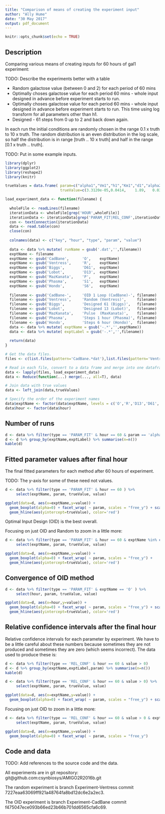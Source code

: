 ```yaml
---
title: "Comparison of means of creating the experiment input"
author: "Ally Hume"
date: "30 May 2017"
output: pdf_document
---
```


```r
knitr::opts_chunk$set(echo = TRUE)
```

## Description

Comparing various means of creating inputs for 60 hours of gal1 experiment:

TODO: Describe the experiments better with a table

- Random galactose value (between 0 and 2) for each period of 60 mins
- Optimally choses galactose value for each period 60 mins - whole input designed in advance before experiment starts to run.
- Optimally choses galactose value for each period 60 mins - whole input designed in advance before experiment starts to run. This time using log transform for all parameters other than h1.
- Designed - 61 steps from 0 up to 2 and back down again.

In each run the initial conditions are randomly chosen in the range 0.1 x truth to 10 x truth. The random distribution is an even distribution in the log scale, so half the distribution is in range [truth .. 10 x truth] and half in the range [0.1 x truth .. truth].

TODO: Put in some example inputs.

```r
library(dplyr)
library(ggplot2)
library(reshape2)
library(knitr)

trueValues = data.frame( param=c("alpha1","Vm1","h1","Km1","d1","alpha2","d2","Kf","Kb"),
                         trueValue=c(3.3120e-05,0.0414,    1.89,   0.0368, 0.03,   0.01,   0.0100, 0.002, 0.0023) )

load_experiment_data <- function(filename) {
  
  wholeFile <- readLines(filename)
  iterationData <- wholeFile[grep('HOUR',wholeFile)]
  iterationData <- iterationData[grep('PARAM_FIT|REL_CONF',iterationData)]
  con <- textConnection(iterationData)
  data <- read.table(con)
  close(con)
  
  colnames(data) <- c("key", "hour", "type", "param", "value")
  
  data <- data %>% mutate( runName = gsub('.dat','',filename))
  exptName <- filename
  exptName <- gsub('CadBane',      'O',    exptName)
  exptName <- gsub('Ventress',     'R',    exptName)
  exptName <- gsub('Biggs',        'D61',  exptName)
  exptName <- gsub('Lobot',        'D13',  exptName)
  exptName <- gsub('MazKanata',    'P',    exptName)
  exptName <- gsub('Phasma',       'S1',   exptName)
  exptName <- gsub('Hondo',        'S6',   exptName)
  
  filename <- gsub('CadBane-',     'OID 1 Loop (CadBane)-', filename)
  filename <- gsub('Ventress',     'Random (Ventress)',     filename)
  filename <- gsub('Biggs',        'Designed 61 (Biggs)',   filename)
  filename <- gsub('Lobot',        'Designed 13 (Lobot)',   filename)
  filename <- gsub('MazKanata',    'Pulse  (MaxKanata)',    filename)
  filename <- gsub('Phasma',       'Steps 1 hour (Phasma)', filename)
  filename <- gsub('Hondo',        'Steps 6 hour (Hondo)',  filename)
  data <- data %>% mutate( exptName = gsub('-.*','',exptName))
  data <- data %>% mutate( exptLabel = gsub('-.*','',filename))
  
  return(data)
}
```

```r
# Get the data files.
files <- c(list.files(pattern='CadBane.*dat'),list.files(pattern='Ventress.*dat'),list.files(pattern='Biggs.*dat'),list.files(pattern='Lobot.*dat'),list.files(pattern='MazKanata.*dat'),list.files(pattern='Phasma.*dat'),list.files(pattern='Hondo.*dat'))

# Read in each file, convert to a data frame and merge into one dataframe
data <- lapply(files, load_experiment_data)
data <- Reduce(function(...) merge(..., all=T), data)

# Join data with true values
data <- left_join(data,trueValues)

# Specify the order of the experiment names
data$exptName <- factor(data$exptName, levels = c('O','R','D13','D61','P','S6','S1'))
data$hour <- factor(data$hour)
```

## Number of runs

```r
d <- data %>% filter(type == 'PARAM_FIT' & hour == 60 & param == 'alpha1')
d <- d %>% group_by(exptName,exptLabel) %>% summarise(n=n())
kable(d)
```

## Fitted parameter values after final hour 

The final fitted parameters for each method after 60 hours of experiment.

TODO: The y-axis for some of these need not values.

```r
d <- data %>% filter(type == 'PARAM_FIT' & hour == 60 ) %>% 
     select(exptName, param, trueValue, value) 

ggplot(data=d, aes(x=exptName,y=value)) + 
  geom_boxplot(alpha=0) + facet_wrap( ~ param, scales = "free_y") + scale_y_log10() +
  geom_hline(aes(yintercept=trueValue), color='red')
```
Optimal Input Design (OID) is the best overall.

Focusing on just OID and Random to zoom in a little more:

```r
d <- data %>% filter(type == 'PARAM_FIT' & hour == 60 & exptName %in% c('O','R')) %>% 
     select(exptName, param, trueValue, value) 

ggplot(data=d, aes(x=exptName,y=value)) + 
  geom_boxplot(alpha=0) + facet_wrap( ~ param, scales = "free_y") +
  geom_hline(aes(yintercept=trueValue), color='red')
```



## Convergence of OID method

```r
d <- data %>% filter(type == 'PARAM_FIT' & exptName == 'O' ) %>% 
     select(hour, param, trueValue, value) 

ggplot(data=d, aes(x=hour,y=value)) + 
  geom_boxplot(alpha=0) + facet_wrap( ~ param, scales = "free_y") + scale_y_log10() +
  geom_hline(aes(yintercept=trueValue), color='red')
```

## Relative confidence intervals after the final hour
  
Relative confidence intervals for each parameter by experiment.  We have to be a little careful about these numbers because sometimes they are not produced and sometimes they are zero (which seems incorrect).  The data used to produce these is:

```r
d <- data %>% filter(type == 'REL_CONF' & hour == 60 & value > 0)
d <- d %>% group_by(exptName,exptLabel,param) %>% summarise(n=n())
kable(d)
```

```r
d <- data %>% filter(type == 'REL_CONF' & hour == 60 & value > 0) %>% 
     select(exptName, param, trueValue, value) 

ggplot(data=d, aes(x=exptName,y=value)) + 
  geom_boxplot(alpha=0) + facet_wrap( ~ param, scales = "free_y") + scale_y_log10() 
```

Focusing on just OID to zoom in a little more:

```r
d <- data %>% filter(type == 'REL_CONF' & hour == 60 & value > 0 & exptName == 'O') %>% 
     select(exptName, param, trueValue, value) 

ggplot(data=d, aes(x=exptName,y=value)) + 
  geom_boxplot(alpha=0) + facet_wrap( ~ param, scales = "free_y")
```


## Code and data

TODO: Add references to the source code and the data.

All experiments are in git repository: git@github.com:csynbiosys/AMIGO2R2016b.git

The random experiment is branch Experiment-Ventress commit 7227eaa63069ff921a48764fa8bd12dc6e2a2ec3.

The OID experiment is branch Experiment-CadBane commit f475047ece093b66ed23b66b701dd6565cfa6c69.


